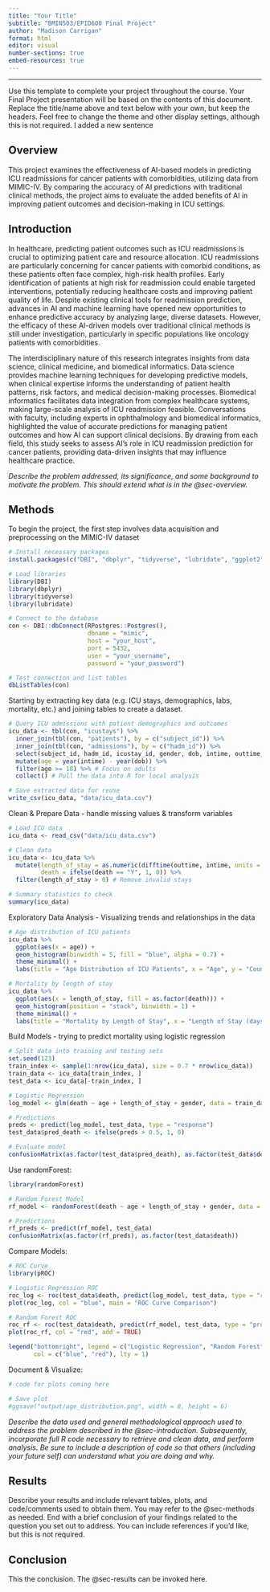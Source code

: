 ```yaml
---
title: "Your Title"
subtitle: "BMIN503/EPID600 Final Project"
author: "Madison Carrigan"
format: html
editor: visual
number-sections: true
embed-resources: true
---
```


------------------------------------------------------------------------

Use this template to complete your project throughout the course. Your Final Project presentation will be based on the contents of this document. Replace the title/name above and text below with your own, but keep the headers. Feel free to change the theme and other display settings, although this is not required. I added a new sentence

## Overview {#sec-overview}

This project examines the effectiveness of AI-based models in predicting ICU readmissions for cancer patients with comorbidities, utilizing data from MIMIC-IV. By comparing the accuracy of AI predictions with traditional clinical methods, the project aims to evaluate the added benefits of AI in improving patient outcomes and decision-making in ICU settings.

## Introduction {#sec-introduction}

In healthcare, predicting patient outcomes such as ICU readmissions is crucial to optimizing patient care and resource allocation. ICU readmissions are particularly concerning for cancer patients with comorbid conditions, as these patients often face complex, high-risk health profiles. Early identification of patients at high risk for readmission could enable targeted interventions, potentially reducing healthcare costs and improving patient quality of life. Despite existing clinical tools for readmission prediction, advances in AI and machine learning have opened new opportunities to enhance predictive accuracy by analyzing large, diverse datasets. However, the efficacy of these AI-driven models over traditional clinical methods is still under investigation, particularly in specific populations like oncology patients with comorbidities.

The interdisciplinary nature of this research integrates insights from data science, clinical medicine, and biomedical informatics. Data science provides machine learning techniques for developing predictive models, when clinical expertise informs the understanding of patient health patterns, risk factors, and medical decision-making processes. Biomedical informatics facilitates data integration from complex healthcare systems, making large-scale analysis of ICU readmission feasible. Conversations with faculty, including experts in ophthalmology and biomedical informatics, highlighted the value of accurate predictions for managing patient outcomes and how AI can support clinical decisions. By drawing from each field, this study seeks to assess AI's role in ICU readmission prediction for cancer patients, providing data-driven insights that may influence healthcare practice.

*Describe the problem addressed, its significance, and some background to motivate the problem. This should extend what is in the @sec-overview.*

## Methods {#sec-methods}

To begin the project, the first step involves data acquisition and preprocessing on the MIMIC-IV dataset

```r
# Install necessary packages
install.packages(c("DBI", "dbplyr", "tidyverse", "lubridate", "ggplot2", "caret", "randomForest", "xgboost"))

# Load libraries
library(DBI)
library(dbplyr)
library(tidyverse)
library(lubridate)

# Connect to the database
con <- DBI::dbConnect(RPostgres::Postgres(),
                      dbname = "mimic",
                      host = "your_host",
                      port = 5432,
                      user = "your_username",
                      password = "your_password")

# Test connection and list tables
dbListTables(con)
```

Starting by extracting key data (e.g. ICU stays, demographics, labs, mortality, etc.) and joining tables to create a dataset.

```r
# Query ICU admissions with patient demographics and outcomes
icu_data <- tbl(con, "icustays") %>%
  inner_join(tbl(con, "patients"), by = c("subject_id")) %>%
  inner_join(tbl(con, "admissions"), by = c("hadm_id")) %>%
  select(subject_id, hadm_id, icustay_id, gender, dob, intime, outtime, death) %>%
  mutate(age = year(intime) - year(dob)) %>%
  filter(age >= 18) %>% # Focus on adults
  collect() # Pull the data into R for local analysis

# Save extracted data for reuse
write_csv(icu_data, "data/icu_data.csv")
```

Clean & Prepare Data - handle missing values & transform variables

```r
# Load ICU data
icu_data <- read_csv("data/icu_data.csv")

# Clean data
icu_data <- icu_data %>%
  mutate(length_of_stay = as.numeric(difftime(outtime, intime, units = "days")),
         death = ifelse(death == "Y", 1, 0)) %>%
  filter(length_of_stay > 0) # Remove invalid stays

# Summary statistics to check
summary(icu_data)
```

Exploratory Data Analysis - Visualizing trends and relationships in the data

```r
# Age distribution of ICU patients
icu_data %>%
  ggplot(aes(x = age)) +
  geom_histogram(binwidth = 5, fill = "blue", alpha = 0.7) +
  theme_minimal() +
  labs(title = "Age Distribution of ICU Patients", x = "Age", y = "Count")

# Mortality by length of stay
icu_data %>%
  ggplot(aes(x = length_of_stay, fill = as.factor(death))) +
  geom_histogram(position = "stack", binwidth = 1) +
  theme_minimal() +
  labs(title = "Mortality by Length of Stay", x = "Length of Stay (days)", y = "Count", fill = "Death")
```

Build Models - trying to predict mortality using logistic regression

```r
# Split data into training and testing sets
set.seed(123)
train_index <- sample(1:nrow(icu_data), size = 0.7 * nrow(icu_data))
train_data <- icu_data[train_index, ]
test_data <- icu_data[-train_index, ]

# Logistic Regression
log_model <- glm(death ~ age + length_of_stay + gender, data = train_data, family = binomial)

# Predictions
preds <- predict(log_model, test_data, type = "response")
test_data$pred_death <- ifelse(preds > 0.5, 1, 0)

# Evaluate model
confusionMatrix(as.factor(test_data$pred_death), as.factor(test_data$death))
```

Use randomForest:

```r
library(randomForest)

# Random Forest Model
rf_model <- randomForest(death ~ age + length_of_stay + gender, data = train_data, ntree = 100)

# Predictions
rf_preds <- predict(rf_model, test_data)
confusionMatrix(as.factor(rf_preds), as.factor(test_data$death))
```

Compare Models:

```r
# ROC Curve
library(pROC)

# Logistic Regression ROC
roc_log <- roc(test_data$death, predict(log_model, test_data, type = "response"))
plot(roc_log, col = "blue", main = "ROC Curve Comparison")

# Random Forest ROC
roc_rf <- roc(test_data$death, predict(rf_model, test_data, type = "prob")[, 2])
plot(roc_rf, col = "red", add = TRUE)

legend("bottomright", legend = c("Logistic Regression", "Random Forest"),
       col = c("blue", "red"), lty = 1)
```

Document & Visualize:

```r
# code for plots coming here

# Save plot
#ggsave("output/age_distribution.png", width = 8, height = 6)
```

*Describe the data used and general methodological approach used to address the problem described in the @sec-introduction. Subsequently, incorporate full R code necessary to retrieve and clean data, and perform analysis. Be sure to include a description of code so that others (including your future self) can understand what you are doing and why.*

## Results {#sec-results}

Describe your results and include relevant tables, plots, and code/comments used to obtain them. You may refer to the @sec-methods as needed. End with a brief conclusion of your findings related to the question you set out to address. You can include references if you'd like, but this is not required.

## Conclusion

This the conclusion. The @sec-results can be invoked here.
